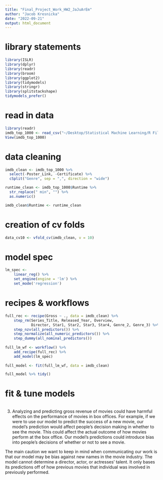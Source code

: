```yaml
---
title: "Final_Project_Work_HW2_JaJuArEm"
author: "Jacob Kresnicka"
date: "2022-09-21"
output: html_document
---
```


# library statements 

```r
library(ISLR)
library(dplyr)
library(readr)
library(broom)
library(ggplot2)
library(tidymodels) 
library(stringr)
library(splitstackshape)
tidymodels_prefer()
```

# read in data

```r
library(readr)
imdb_top_1000 <- read_csv("~/Desktop/Statistical Machine Learning/R Files/Final Project/imdb_top_1000.csv")
View(imdb_top_1000)
```

# data cleaning

```r
imdb_clean <- imdb_top_1000 %>%
  select(-Poster_Link, -Certificate) %>%
  cSplit("Genre", sep = ",", direction = "wide")

runtime_clean <- imdb_top_1000$Runtime %>%
  str_replace(" min", "") %>%
  as.numeric()

imdb_clean$Runtime <- runtime_clean
```

# creation of cv folds

```r
data_cv10 <- vfold_cv(imdb_clean, v = 10)
```

# model spec

```r
lm_spec <-
    linear_reg() %>% 
    set_engine(engine = 'lm') %>% 
    set_mode('regression')
```

# recipes & workflows

```r
full_rec <- recipe(Gross ~ ., data = imdb_clean) %>%
    step_rm(Series_Title, Released_Year, Overview,
            Director, Star1, Star2, Star3, Star4, Genre_2, Genre_3) %>% #variables causing issues
    step_nzv(all_predictors()) %>% 
    step_normalize(all_numeric_predictors()) %>% 
    step_dummy(all_nominal_predictors()) 
    
full_lm_wf <- workflow() %>%
    add_recipe(full_rec) %>%
    add_model(lm_spec)
    
full_model <- fit(full_lm_wf, data = imdb_clean) 

full_model %>% tidy()
```


# fit & tune models

```r

```


3. Analyzing and predicting gross revenue of movies could have harmful effects on the performance of movies in box offices. For example, if we were to use our model to predict the success of a new movie, our model's prediction would affect people's decision making in whether to see the movie. This could affect the actual outcome of how movies perform at the box office. Our model's predictions could introduce bias into people's decisions of whether or not to see a movie.

The main caution we want to keep in mind when communicating our work is that our model may be bias against new names in the movie industry. The model cannot determine a director, actor, or actresses' talent. It only bases its predictions off of how previous movies that individual was involved in previously performed.

